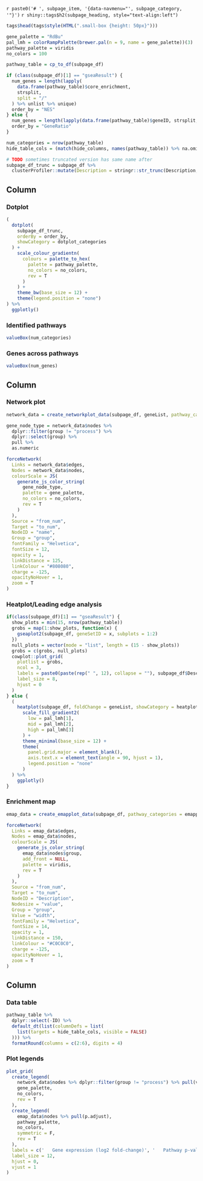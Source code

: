 `r paste0('# ', subpage_item, '{data-navmenu="', subpage_category, '"}')`
`r shiny::tags$h2(subpage_heading, style="text-align:left")`

```r
tags$head(tags$style(HTML(".small-box {height: 50px}")))

gene_palette = "RdBu"
pal_lmh = colorRampPalette(brewer.pal(n = 9, name = gene_palette))(3)
pathway_palette = viridis
no_colors = 100

pathway_table = cp_to_df(subpage_df)

if (class(subpage_df)[1] == "gseaResult") {
  num_genes = length(lapply(
    data.frame(pathway_table)$core_enrichment,
    strsplit,
    split = "/"
  ) %>% unlist %>% unique)
  order_by = "NES"
} else {
  num_genes = length(lapply(data.frame(pathway_table)$geneID, strsplit, split = "/") %>% unlist %>% unique)
  order_by = "GeneRatio"
}

num_categories = nrow(pathway_table)
hide_table_cols = (match(hide_columns, names(pathway_table)) %>% na.omit) - 1

# TODO sometimes truncated version has same name after
subpage_df_trunc = subpage_df %>%
  clusterProfiler::mutate(Description = stringr::str_trunc(Description, 43))
```

Column {data-width=250}
-----------------------------------------------------------------------

### Dotplot
```r
(
  dotplot(
    subpage_df_trunc,
    orderBy = order_by,
    showCategory = dotplot_categories
  ) +
    scale_colour_gradientn(
      colours = palette_to_hex(
        palette = pathway_palette,
        no_colors = no_colors,
        rev = T
      )
    ) +
    theme_bw(base_size = 12) +
    theme(legend.position = "none")
) %>%
  ggplotly()
```

### Identified pathways
```r
valueBox(num_categories)
```

### Genes across pathways
```r
valueBox(num_genes)
```


Column {.tabset .tabset-fade data-width=450}
-----------------------------------------------------------------------
### Network plot
```r
network_data = create_networkplot_data(subpage_df, geneList, pathway_categories = networkplot_categories)

gene_node_type = network_data$nodes %>%
  dplyr::filter(group != "process") %>%
  dplyr::select(group) %>%
  pull %>%
  as.numeric

forceNetwork(
  Links = network_data$edges,
  Nodes = network_data$nodes,
  colourScale = JS(
    generate_js_color_string(
      gene_node_type,
      palette = gene_palette,
      no_colors = no_colors,
      rev = T
    )
  ),
  Source = "from_num",
  Target = "to_num",
  NodeID = "name",
  Group = "group",
  fontFamily = "Helvetica",
  fontSize = 12,
  opacity = 1,
  linkDistance = 125,
  linkColour = "#808080",
  charge = -125,
  opacityNoHover = 1,
  zoom = T
)
```

### Heatplot/Leading edge analysis
```r
if(class(subpage_df)[1] == "gseaResult") {
  show_plots = min(15, nrow(pathway_table))
  grobs = map(1:show_plots, function(x) {
    gseaplot2(subpage_df, geneSetID = x, subplots = 1:2)
  })
  null_plots = vector(mode = "list", length = (15 - show_plots))
  grobs = c(grobs, null_plots)
  cowplot::plot_grid(
    plotlist = grobs,
    ncol = 3,
    labels = paste0(paste(rep(" ", 12), collapse = ""), subpage_df$Description[1:show_plots]),
    label_size = 8,
    hjust = 0
  )
} else {
  (
    heatplot(subpage_df, foldChange = geneList, showCategory = heatplot_categories) +
      scale_fill_gradient2(
        low = pal_lmh[1],
        mid = pal_lmh[2],
        high = pal_lmh[3]
      ) +
      theme_minimal(base_size = 12) +
      theme(
        panel.grid.major = element_blank(),
        axis.text.x = element_text(angle = 90, hjust = 1),
        legend.position = "none"
      )
  ) %>%
    ggplotly()
}
```

### Enrichment map
```r
emap_data = create_emapplot_data(subpage_df, pathway_categories = emapplot_categories)

forceNetwork(
  Links = emap_data$edges,
  Nodes = emap_data$nodes,
  colourScale = JS(
    generate_js_color_string(
      emap_data$nodes$group,
      add_front = NULL,
      palette = viridis,
      rev = T
    )
  ),
  Source = "from_num",
  Target = "to_num",
  NodeID = "Description",
  Nodesize = "value",
  Group = "group",
  Value = "width",
  fontFamily = "Helvetica",
  fontSize = 14,
  opacity = 1,
  linkDistance = 150,
  linkColour = "#C0C0C0",
  charge = -125,
  opacityNoHover = 1,
  zoom = T
)
```

Column {data-width=300}
-----------------------------------------------------------------------

### Data table
```r
pathway_table %>%
  dplyr::select(-ID) %>%
  default_dt(list(columnDefs = list(
    list(targets = hide_table_cols, visible = FALSE)
  ))) %>%
  formatRound(columns = c(2:6), digits = 4)
```
 
### Plot legends
```r
plot_grid(
  create_legend(
    network_data$nodes %>% dplyr::filter(group != "process") %>% pull(value),
    gene_palette,
    no_colors,
    rev = T
  ),
  create_legend(
    emap_data$nodes %>% pull(p.adjust),
    pathway_palette,
    no_colors,
    symmetric = F,
    rev = T
  ),
  labels = c('   Gene expression (log2 fold-change)', '   Pathway p-value'),
  label_size = 12,
  hjust = 0,
  vjust = 1
)
```

